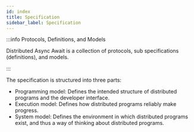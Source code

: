 ```yaml
---
id: index
title: Specification
sidebar_label: Specification
---
```


:::info Protocols, Definitions, and Models

Distributed Async Await is a collection of protocols, sub specifications (definitions), and models.

:::

The specification is structured into three parts:

- Programming model: Defines the intended structure of distributed programs and the developer interface.
- Execution model: Defines how distributed programs reliably make progress.
- System model: Defines the environment in which distributed programs exist, and thus a way of thinking about distributed programs.


<DocCardList items={useCurrentSidebarCategory().items} />
